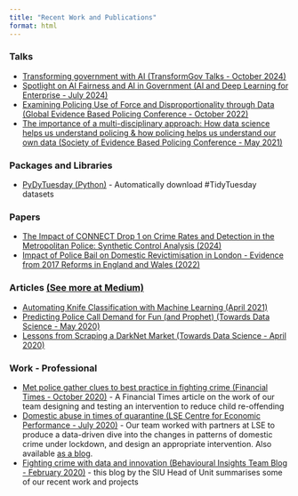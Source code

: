 ```yaml
---
title: "Recent Work and Publications"
format: html
---
```

### Talks
- [Transforming government with AI (TransformGov Talks - October 2024)](https://www.youtube.com/watch?v=lMkiEnzEDg8)
- [Spotlight on AI Fairness and AI in Government (AI and Deep Learning for Enterprise - July 2024)](https://www.youtube.com/watch?v=4ZOCMZXE_uM)
- [Examining Policing Use of Force and Disproportionality through Data (Global Evidence Based Policing Conference - October 2022)](https://globalebpconference.com/2022-programme)
- [The importance of a multi-disciplinary approach: How data science helps us understand policing & how policing helps us understand our own data (Society of Evidence Based Policing Conference - May 2021)](https://www.youtube.com/watch?v=9tzzKnQnDqM)

### Packages and Libraries
- [PyDyTuesday (Python)](https://github.com/AndreasThinks/PyDyTuesday) - Automatically download #TidyTuesday datasets

### Papers
- [The Impact of CONNECT Drop 1 on Crime Rates and Detection in the Metropolitan Police: Synthetic Control Analysis (2024)](https://doi.org/10.21428/cb6ab371.0459a825)
- [Impact of Police Bail on Domestic Revictimisation in London - Evidence from 2017 Reforms in England and Wales (2022)](https://www.crimrxiv.com/pub/x9x1p7vk/)

### Articles [(See more at Medium)](https://andreas-varotsis.medium.com/)
- [Automating Knife Classification with Machine Learning (April 2021)](https://andreas-varotsis.medium.com/automating-knife-classification-with-machine-learning-3767d93d2789)
- [Predicting Police Call Demand for Fun (and Prophet) (Towards Data Science - May 2020)](https://towardsdatascience.com/predicting-police-call-demand-for-fun-and-prophet-2e278828a1a1)
- [Lessons from Scraping a DarkNet Market (Towards Data Science - April 2020)](https://towardsdatascience.com/lessons-from-scraping-a-darknet-market-63e4ca546c18)

### Work - Professional
 - [Met police gather clues to best practice in fighting crime (Financial Times - October 2020)](https://www.ft.com/content/a62aaa39-09af-4360-ad02-a3c4e24ea47e) - A Financial Times article on the work of our team designing and testing an intervention to reduce child re-offending
 - [Domestic abuse in
times of quarantine (LSE Centre for Economic Performance - July 2020)](https://cep.lse.ac.uk/pubs/download/cp578.pdf) - Our team worked with partners at LSE to produce a data-driven dive into the changes in patterns of domestic crime under lockdown, and design an appropriate intervention.  Also available [as a blog](https://blogs.lse.ac.uk/covid19/2020/06/30/home-is-not-a-safe-place-for-everyone-domestic-abuse-between-current-partners-increased-during-lockdown/).
 - [Fighting crime with data and innovation (Behavioural Insights Team Blog - February 2020)](https://www.bi.team/blogs/bit-crime-week-2-fighting-crime-with-data-and-innovation/) - this blog by the SIU Head of Unit summarises some of our recent work and projects
